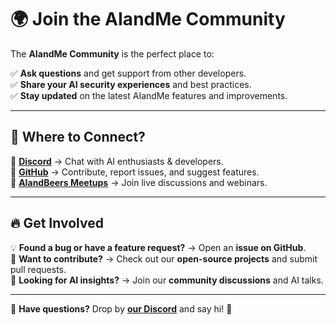 # 🌍 Join the AIandMe Community  

The **AIandMe Community** is the perfect place to:  

✅ **Ask questions** and get support from other developers.  
✅ **Share your AI security experiences** and best practices.  
✅ **Stay updated** on the latest AIandMe features and improvements.  

---

## 📢 **Where to Connect?**  

🔹 **[Discord](https://discord.gg/aiandme)** → Chat with AI enthusiasts & developers.  
🔹 **[GitHub](https://github.com/aiandme-io/firewall)** → Contribute, report issues, and suggest features.  
🔹 **[AIandBeers Meetups](https://www.meetup.com/ai-and-beers/)** → Join live discussions and webinars.  

---

## 🔥 **Get Involved**  

💡 **Found a bug or have a feature request?** → Open an **issue on GitHub**.  
📖 **Want to contribute?** → Check out our **open-source projects** and submit pull requests.  
🔎 **Looking for AI insights?** → Join our **community discussions** and AI talks.  

---

💬 **Have questions?** Drop by **[our Discord](https://discord.gg/aiandme)** and say hi! 🚀  
